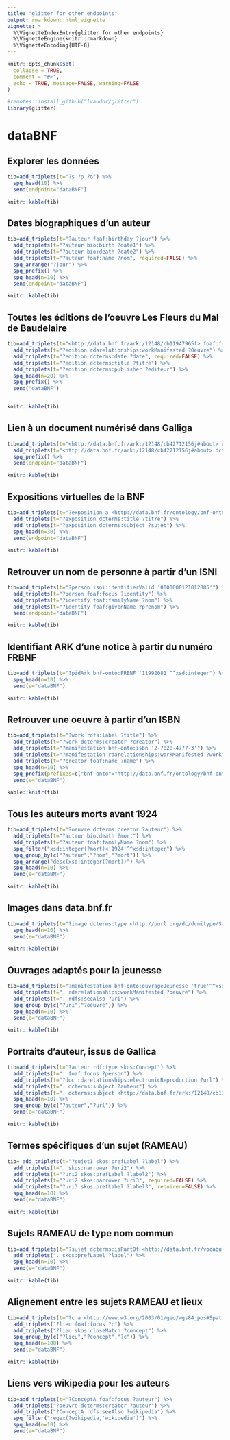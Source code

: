 ```yaml
---
title: "glitter for other endpoints"
output: rmarkdown::html_vignette
vignette: >
  %\VignetteIndexEntry{glitter for other endpoints}
  %\VignetteEngine{knitr::rmarkdown}
  %\VignetteEncoding{UTF-8}
---
```


```r
knitr::opts_chunk$set(
  collapse = TRUE,
  comment = "#>",
  echo = TRUE, message=FALSE, warning=FALSE
)
```

```r
#remotes::install_github("lvaudor/glitter")
library(glitter)
```

# dataBNF

## Explorer les données

```r
tib=add_triplets(t="?s ?p ?o") %>% 
  spq_head(10) %>% 
  send(endpoint="dataBNF")

knitr::kable(tib)
```

## Dates biographiques d'un auteur

```r
tib=add_triplets(t="?auteur foaf:birthday ?jour") %>% 
  add_triplets(t="?auteur bio:birth ?date1") %>% 
  add_triplets(t="?auteur bio:death ?date2") %>% 
  add_triplets(t="?auteur foaf:name ?nom", required=FALSE) %>% 
  spq_arrange("?jour") %>% 
  spq_prefix() %>% 
  spq_head(n=10) %>% 
  send(endpoint="dataBNF")

knitr::kable(tib)
```

## Toutes les éditions de l'oeuvre Les Fleurs du Mal de Baudelaire

```r
tib=add_triplets(t="<http://data.bnf.fr/ark:/12148/cb11947965f> foaf:focus ?Oeuvre") %>% 
  add_triplets(t="?edition rdarelationships:workManifested ?Oeuvre") %>% 
  add_triplets(t="?edition dcterms:date ?date", required=FALSE) %>% 
  add_triplets(t="?edition dcterms:title ?titre") %>% 
  add_triplets(t="?edition dcterms:publisher ?editeur") %>% 
  spq_head(n=20) %>% 
  spq_prefix() %>% 
  send("dataBNF")


knitr::kable(tib)
```

## Lien à un document numérisé dans Galliga

```r
tib=add_triplets(t="<http://data.bnf.fr/ark:/12148/cb42712156j#about> rdarelationships:electronicReproduction ?URLGallica") %>% 
  add_triplets(t="<http://data.bnf.fr/ark:/12148/cb42712156j#about> dcterms:title ?title") %>% 
  spq_prefix() %>%
  send(endpoint="dataBNF")

knitr::kable(tib)
```

## Expositions virtuelles de la BNF


```r
tib=add_triplets(t="?exposition a <http://data.bnf.fr/ontology/bnf-onto/ExpositionVirtuelle>") %>% 
  add_triplets(t="?exposition dcterms:title ?titre") %>% 
  add_triplets(t="?exposition dcterms:subject ?sujet") %>% 
  spq_head(n=30) %>% 
  send(endpoint="dataBNF")

knitr::kable(tib)
```

## Retrouver un nom de personne à partir d'un ISNI

```r
tib=add_triplets(t="?person isni:identifierValid '0000000121012885'") %>% 
  add_triplets(t="?person foaf:focus ?identity") %>% 
  add_triplets(t="?identity foaf:familyName ?nom") %>% 
  add_triplets(t="?identity foaf:givenName ?prenom") %>% 
  send(endpoint="dataBNF")

knitr::kable(tib)
```


## Identifiant ARK d'une notice à partir du numéro FRBNF

```r
tib=add_triplets(t="?pidArk bnf-onto:FRBNF '11992081'^^xsd:integer") %>% 
  spq_head(n=10) %>% 
  send(e="dataBNF")

knitr::kable(tib)
```

## Retrouver une oeuvre à partir d'un ISBN

```r
tib=add_triplets(t="?work rdfs:label ?title") %>% 
  add_triplets(t="?work dcterms:creator ?creator") %>% 
  add_triplets(t="?manifestation bnf-onto:isbn '2-7028-4777-3'") %>% 
  add_triplets(t="?manifestation rdarelationships:workManifested ?work") %>% 
  add_triplets(t="?creator foaf:name ?name") %>% 
  spq_head(n=10) %>% 
  spq_prefix(prefixes=c("bnf-onto"="http://data.bnf.fr/ontology/bnf-onto/")) %>%
  send(e="dataBNF")

kable::knitr(tib)
```

## Tous les auteurs morts avant 1924

```r
tib=add_triplets(t="?oeuvre dcterms:creator ?auteur") %>% 
  add_triplets(t="?auteur bio:death ?mort") %>% 
  add_triplets(t="?auteur foaf:familyName ?nom") %>%
  spq_filter("xsd:integer(?mort)<'1924'^^xsd:integer") %>% 
  spq_group_by(c("?auteur","?nom","?mort")) %>% 
  spq_arrange("desc(xsd:integer(?mort))") %>% 
  spq_head(n=10) %>% 
  send(e="dataBNF")

knitr::kable(tib)
```

## Images dans data.bnf.fr

```r
tib=add_triplets(t="?image dcterms:type <http://purl.org/dc/dcmitype/StillImage>") %>%
  spq_head(n=10) %>% 
  send(e="dataBNF")

knitr::kable(tib)
```


## Ouvrages adaptés pour la jeunesse

```r
tib=add_triplets(t="?manifestation bnf-onto:ouvrageJeunesse 'true'^^xsd:boolean") %>% 
  add_triplets(t=". rdarelationships:workManifested ?oeuvre") %>% 
  add_triplets(t=". rdfs:seeAlso ?uri") %>% 
  spq_group_by(c("?uri","?oeuvre")) %>% 
  spq_head(n=10) %>% 
  send(e="dataBNF")

knitr::kable(tib)
```

## Portraits d'auteur, issus de Gallica

```r
tib=add_triplets(t="?auteur rdf:type skos:Concept") %>% 
  add_triplets(t=". foaf:focus ?person") %>% 
  add_triplets(t="?doc rdarelationships:electronicReproduction ?url") %>% 
  add_triplets(t=". dcterms:subject ?auteur") %>% 
  add_triplets(t=". dcterms:subject <http://data.bnf.fr/ark:/12148/cb11932843f>") %>% 
  spq_head(n=10) %>% 
  spq_group_by(c("?auteur","?url")) %>% 
  send(e="dataBNF")

knitr::kable(tib)
```

## Termes spécifiques d'un sujet (RAMEAU)

```r
tib= add_triplets(t="?sujet1 skos:prefLabel ?label") %>% 
  add_triplets(t=". skos:narrower ?uri2") %>% 
  add_triplets(t="?uri2 skos:prefLabel ?label2") %>% 
  add_triplets(t="?uri2 skos:narrower ?uri3", required=FALSE) %>% 
  add_triplets(t="?uri3 skos:prefLabel ?label3", required=FALSE) %>% 
  spq_head(n=10) %>% 
  send(e="dataBNF")

knitr::kable(tib)
```

## Sujets RAMEAU de type nom commun

```r
tib=add_triplets(t="?sujet dcterms:isPartOf <http://data.bnf.fr/vocabulary/rameau/r166>") %>% 
  add_triplets(". skos:prefLabel ?label") %>% 
  spq_head(n=10) %>% 
  send(e="dataBNF")

knitr::kable(tib)
```

## Alignement entre les sujets RAMEAU et lieux

```r
tib=add_triplets(t="?c a <http://www.w3.org/2003/01/geo/wgs84_pos#SpatialThing>") %>% 
  add_triplets("?lieu foaf:focus ?c") %>% 
  add_triplets("?lieu skos:closeMatch ?concept") %>% 
  spq_group_by(c("?lieu","?concept","?c")) %>% 
  spq_head(n=100) %>% 
  send(e="dataBNF")

knitr::kable(tib)
```

## Liens vers wikipedia pour les auteurs

```r
tib=add_triplets(t="?ConceptA foaf:focus ?auteur") %>% 
  add_triplets("?oeuvre dcterms:creator ?auteur") %>% 
  add_triplets("?ConceptA rdfs:seeAlso ?wikipedia") %>% 
  spq_filter("regex(?wikipedia,'wikipedia')") %>% 
  spq_head(n=10) %>% 
  send(e="dataBNF")
```
